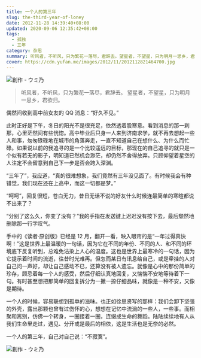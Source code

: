 ```yaml
---
title: 一个人的第三年
slug: the-third-year-of-loney
date: 2012-11-28 14:39:40+08:00
updated: 2020-09-06 12:35:42+08:00
tags:
  - 孤独
  - 三年
category: 杂思
summary: 听风者，不听风，只为繁花一落尽，君辞去。望星者，不望星，只为明月一思乡，君欲归。
cover: https://cdn.yufan.me/images/2012/11/2012112821464700.jpg
---
```


![創作 - ウミ乃](https://cdn.yufan.me/images/2012/11/2012112821482100.jpg)

<MusicPlayer id={2134293836} />

> 听风者，不听风，只为繁花一落尽，君辞去。
> 望星者，不望星，只为明月一思乡，君欲归。

偶然间收到高中前女友的 QQ 消息：“好久不见。”

此时正好是下午，冬日的阳光不是很充足，依然透着股寒意。看到消息的那一刹那，心里茫然间有些恍惚。高中毕业后只身一人来到济南求学，就不再去想起一些人和事，匆匆碌碌地在城市的角落奔走，一直不知道自己在想什么、为什么而忙碌。如果说以前的我追寻的是一个比较遥远的目标，那现在的自己追寻的就只是一个似有若无的影子，明知道已然机会渺茫，却仍然不舍得放弃。只顾仰望着星空的人注定不会留意到自己下一步是否会跨入深渊。

“三年了”，我应道，“真的很难想象，我们竟然有三年没见面了。有时候我会有种错觉，我们现在还在上高中，而这一切都是梦。”

“呵呵”，回复很短，苍白无力，昔日无话不说的好友什么时候连最简单的寒暄都说不出来了？

“分别了这么久，你变了没有？”我的手指在发送键上迟迟没有按下去，最后颓然地删除那一行字叹气。

手中的《读者·原创版》已经是 12 月，翻开一看，映入眼帘的是“一年过得真快啊！”这是世界上最温暖的一句话，因为它在不同的年份、不同的人、和不同的环境底下反复听到，总难免沾染上人心的温度。这也是世界上最寒冷的一句话，因为它提示着时间的流逝，往昔时光难再。但忽而某日有讯息给自己，或是牵挂的人对自己问一声好，却让自己感动不已，还算没有被人遗忘。就像是心中的那份简单的珍存，顾忌着每一个人的感受，然后仔细认真地回复，又惴惴不安地等待着下一句。有时甚至想把那简单的回复拆分为一撇一捺仔细品味，就像是一种不安，又像是期待。

一个人的时候，容易联想到孤单的滋味。也正如徐思贤写的那样：我们会卸下坚强的外壳，露出那颗也曾有过伤怀的心，想想在记忆中流淌的一些人，一些事。而相聚和离别，仿佛一个转身，一圈接着一圈，连缀成生命的舞蹈。陆陆续续地有人从我们生命里走过，遇见、分开或是最后的相依，这是生活也是无奈的必然。

一个人的第三年，自己对自己说：“不寂寞”。

![創作 - ウミ乃](https://cdn.yufan.me/images/2012/11/2012112821481600.jpg)
